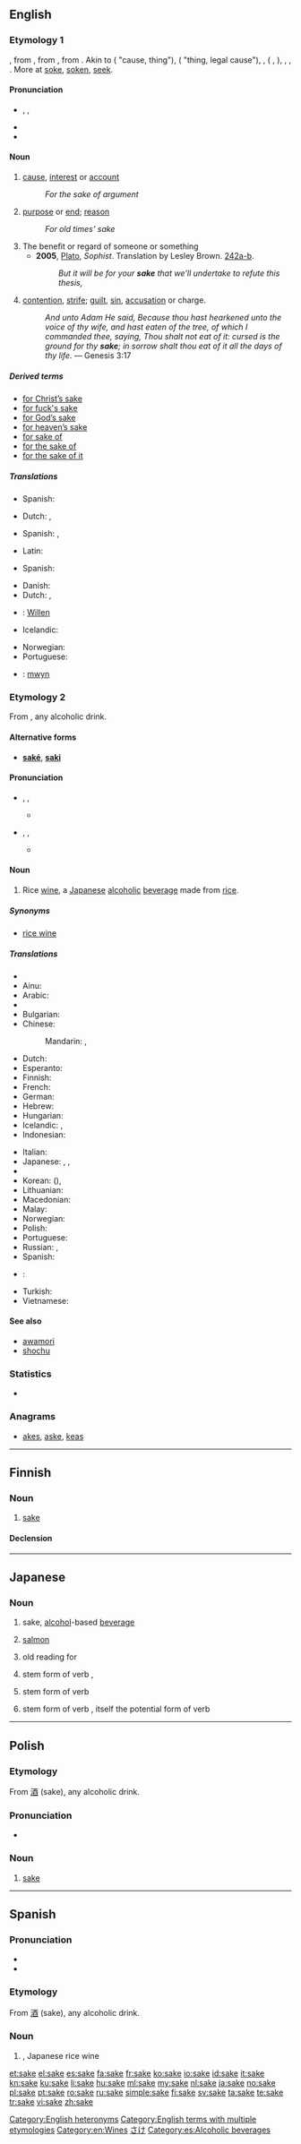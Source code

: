 {{also|Sake|saké|sa kê}}
==English==

===Etymology 1===
{{etyl|enm}} {{term|sake|sake|sake, cause|lang=enm}}, from {{etyl|ang}} {{term|sacu|sacu|cause, lawsuit, legal action, complaint, issue, dispute|lang=ang}}, from {{etyl|gem-pro|en}} {{recons|sakō||affair, thing, charge, accusation, matter|lang=gem-pro}}, from {{etyl|ine-pro|en}} {{recons|sag-||to investigate|lang=ine-pro}}. Akin to {{etyl|ofs|-}} {{term|seke|seke|dispute, strife, thing, matter|lang=ofs}} ({{etyl|nl|-}} {{term|zaak|zaak||lang=nl}} "cause, thing"), {{etyl|goh|-}} {{term|sahha|sahha|quarrel, dispute, thing|lang=goh}} ({{etyl|de|-}} {{term|Sache|Sache||lang=de}} "thing, legal cause"), {{etyl|non|-}} {{term|sök|sök|lawsuit|lang=non}}, {{term|sekja|sekja|dispute|lang=non}} ({{etyl|da|-}} {{term|sag|sag||lang=da}}, {{etyl|sv|-}} {{term|sak|sak||lang=sv}}), {{etyl|got|-}} {{term|𐍃𐌰𐌺𐌾𐍉|sc=Goth|tr=sakjo|lang=got||dispute, argument}}, {{etyl|ang|-}} {{term|socn|sōcn|inquiry, prosecution|lang=ang}}, {{etyl|ang|-}} {{term|secan|sēcan|to seek|lang=ang}}. More at [[soke]], [[soken]], [[seek]].

====Pronunciation====
* {{enPR|sāk}}, {{IPA|/seɪk/}}, {{X-SAMPA|/seIk/}}
* {{audio|en-us-sake.ogg|Audio (US)}}
* {{rhymes|eɪk}}

====Noun====
{{en-noun}}

# [[cause]], [[interest]] or [[account]]
#: ''For the sake of argument''
# [[purpose]] or [[end]]; [[reason]]
#: ''For old times' sake''
# The benefit or regard of someone or something
#* '''2005''', [[w:Plato|Plato]], ''Sophist''. Translation by Lesley Brown. [[w:Stephanus pagination|242a-b]].
#*: ''But it will be for your '''sake''' that we'll undertake to refute this thesis,''
# {{qualifier|obsolete except in phrases}} [[contention]], [[strife]]; [[guilt]], [[sin]], [[accusation]] or charge.
#: ''And unto Adam He said, Because thou hast hearkened unto the voice of thy wife, and hast eaten of the tree, of which I commanded thee, saying, Thou shalt not eat of it: cursed is the ground for thy '''sake'''; in sorrow shalt thou eat of it all the days of thy life.'' &mdash; Genesis 3:17

=====Derived terms=====
* [[for Christ's sake|for Christ’s sake]]
* [[for fuck's sake]]
* [[for God's sake|for God’s sake]]
* [[for heaven's sake|for heaven’s sake]]
* [[for sake of]]
* [[for the sake of]]
* [[for the sake of it]]

=====Translations=====
{{trans-top|cause, interest or account}}
* Spanish: {{t+|es|causa|f}} <!-- as in 'es para una buena causa'-->
{{trans-mid}}
{{trans-bottom}}

{{trans-top|purpose or end; reason}}
* Dutch: {{t+|nl|-halve}}, {{t+|nl|wille}}
{{trans-mid}}
* Spanish: {{t+|es|razón|f}}, {{t+|es|motivo|m}} <!-- as in 'por motivo de su edad'-->
{{trans-bottom}}

{{trans-top|benefit}}
* Latin: {{t+|la|gratia|f|alt=grātia}}
{{trans-mid}}
* Spanish: {{t+|es|bien|m}} <!-- as in 'por el bien de la familia'-->
{{trans-bottom}}

{{trans-top|contention, strife; guilt}}
{{trans-mid}}
{{trans-bottom}}

{{checktrans-top}}
* Danish: {{t-|da|skyld}}
* Dutch: {{t+|nl|belang|n}}, {{t+|nl|wil|m}}
* {{ttbc|de}}: [[Willen]] {{m}}
* Icelandic: {{t-|is|í þágu}}
{{trans-mid}}
* Norwegian: {{t-|no|skyld|f}}
* Portuguese: {{t+|pt|causa|f}}
* {{ttbc|cy}}: [[mwyn]]
{{trans-bottom}}

===Etymology 2===
From {{etyl|ja}} {{l|ja|酒|tr=さけ, saké}}, any alcoholic drink.

====Alternative forms====
* '''[[saké]]''', '''[[saki]]'''

====Pronunciation====
* {{enPR|säkĕ}}, {{IPA|/sɑːkɛ/}}, {{X-SAMPA|/sA:kE/}}
** {{rhymes|ɑːkɛ}}
* {{enPR|säkē}}, {{IPA|/sɑːki/}}, {{X-SAMPA|/sA:ki/}}
** {{rhymes|ɑːki}}

====Noun====
{{en-noun}}
{{wikipedia}}

# {{qualifier|countable and uncountable}} Rice [[wine]], a [[Japanese]] [[alcoholic]] [[beverage]] made from [[rice]].

=====Synonyms=====
* [[rice wine]]

=====Translations=====
{{trans-top|Japanese rice wine}}
* {{trreq|af}}
* Ainu: {{tø|ain|サケ|tr=sake}}
* Arabic: {{t+|ar|ساكي|m|tr=sake, saakiy}}
* {{trreq|hy}}
* Bulgarian: {{t-|bg|саке|n|tr=sake}}
* Chinese:
*: Mandarin: {{t-|cmn|清酒|tr=qīngjiǔ|sc=Hani}}, {{t-|cmn|日本酒|tr=rìběnjiǔ|sc=Hani}}
* Dutch: {{t+|nl|sake|m}}
* Esperanto: {{t-|eo|sakeo|xs=Esperanto}}
* Finnish: {{t+|fi|sake}}
* French: {{t+|fr|saké|m}}
* German: {{t-|de|Sake|m}}
* Hebrew: {{t+|he|סאקה}}
* Hungarian: {{t-|hu|szaké}}
* Icelandic: {{t-|is|hrísgrjónavín|n}}, {{t-|is|sake|n}}
* Indonesian: {{t+|id|sake|xs=Indonesian}}
{{trans-mid}}
* Italian: {{t-|it|sakè|m}}
* Japanese: {{t+|ja|酒|tr=さけ, saké}}, {{t-|ja|日本酒|tr=にほんしゅ, nihonshu}}, {{t-|ja|清酒|tr=せいしゅ, seishu}}
* {{trreq|jv}}
* Korean: {{t-|ko|일본주|tr=ilbonju|sc=Kore}} ({{t-|ko|日本酒|sc=Kore}}), {{t+|ko|술|tr=sul|sc=Kore}}
* Lithuanian: {{t+|lt|sakė|xs=Lithuanian}}
* Macedonian: {{t-|mk|саке|n|tr=sáke}}
* Malay: {{t-|ms|sake|xs=Malay}}
* Norwegian: {{t+|no|sake|m}}
* Polish: {{t+|pl|sake|n}}
* Portuguese: {{t+|pt|saqué|m}}
* Russian: {{t-|ru|сакэ|n|tr=saké}} {{qualifier|indeclinable}}, {{t-|ru|саке|n|tr=saké}}
* Spanish: {{t+|es|sake}}
* {{ttbc|th}}: {{t-|th|สาเก}}
* Turkish: {{t+|tr|sake}}
* Vietnamese: {{t+|vi|sake|xs=Vietnamese}}
{{trans-bottom}}

====See also====
* [[awamori]]
* [[shochu]]

===Statistics===
* {{rank|wouldn't|success|instance|906|sake|justice|offer|promise}}

===Anagrams===
* [[akes#English|akes]], [[aske#English|aske]], [[keas#English|keas]]

[[Category:English heteronyms]]
[[Category:English terms with multiple etymologies]]
[[Category:en:Wines]]

----

==Finnish==

===Noun===
{{fi-noun}}

# [[#English|sake]] {{gloss|Japanese rice wine}}

====Declension====
{{fi-decl-nalle|sak}}

----

==Japanese==

===Noun===
{{ja-noun|r|hira=さけ}}

# {{ja-def|酒}} sake, [[alcohol]]-based [[beverage]]
# {{ja-def|鮭}} [[salmon]]
# {{ja-def|梟}} old reading for {{l|ja|梟|tr=''fukurō''}}
# {{ja-def|裂け|割け}} stem form of verb {{l|ja|裂ける}}, {{term|lang=ja|割ける|tr=sakeru||to be split apart; to tear}}
# {{ja-def|避け}} stem form of verb {{term|lang=ja|避ける|tr=sakeru||to avoid}}
# {{ja-def|咲け}} stem form of verb {{term|lang=ja|咲ける|tr=sakeru||to be able to bloom}}, itself the potential form of verb {{term|lang=ja|咲く|tr=saku||to bloom, to blossom; to split open as a fruit or flower}}

[[Category:ja:Alcoholic beverages|さけ]]

----

==Polish==

===Etymology===
From {{etyl|ja|pl}} [[酒]] (sake), any alcoholic drink.

===Pronunciation===
* {{IPA|[ˈs̪akɛ]|lang=pl}}

===Noun===
{{head|pl|noun|g=n|indeclinable}}

# [[#English|sake]]

----

==Spanish==

===Pronunciation===
* {{IPA|[ˈsa̠.ke̞]|lang=es}}
* {{homophones|saque|lang=es}}

===Etymology===
From {{etyl|ja|es|}} [[酒]] (sake), any alcoholic drink.

===Noun===
{{es-noun|m}}

# {{l|en|sake}}, Japanese rice wine

[[Category:es:Alcoholic beverages]]

[[et:sake]]
[[el:sake]]
[[es:sake]]
[[fa:sake]]
[[fr:sake]]
[[ko:sake]]
[[io:sake]]
[[id:sake]]
[[it:sake]]
[[kn:sake]]
[[ku:sake]]
[[li:sake]]
[[hu:sake]]
[[ml:sake]]
[[my:sake]]
[[nl:sake]]
[[ja:sake]]
[[no:sake]]
[[pl:sake]]
[[pt:sake]]
[[ro:sake]]
[[ru:sake]]
[[simple:sake]]
[[fi:sake]]
[[sv:sake]]
[[ta:sake]]
[[te:sake]]
[[tr:sake]]
[[vi:sake]]
[[zh:sake]]